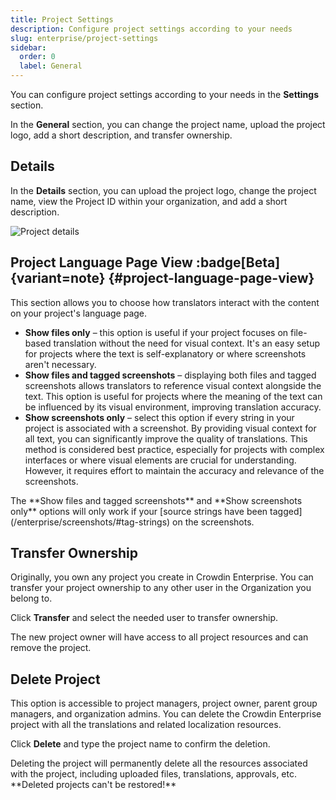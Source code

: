 ```yaml
---
title: Project Settings
description: Configure project settings according to your needs
slug: enterprise/project-settings
sidebar:
  order: 0
  label: General
---
```



You can configure project settings according to your needs in the **Settings** section.

In the **General** section, you can change the project name, upload the project logo, add a short description, and transfer ownership.

## Details

In the **Details** section, you can upload the project logo, change the project name, view the Project ID within your organization, and add a short description.

<Image src={details} alt="Project details" />

## Project Language Page View :badge[Beta]{variant=note} {#project-language-page-view}

This section allows you to choose how translators interact with the content on your project's language page.

- **Show files only** &ndash; this option is useful if your project focuses on file-based translation without the need for visual context. It's an easy setup for projects where the text is self-explanatory or where screenshots aren't necessary.
- **Show files and tagged screenshots** &ndash; displaying both files and tagged screenshots allows translators to reference visual context alongside the text. This option is useful for projects where the meaning of the text can be influenced by its visual environment, improving translation accuracy.
- **Show screenshots only** &ndash; select this option if every string in your project is associated with a screenshot. By providing visual context for all text, you can significantly improve the quality of translations. This method is considered best practice, especially for projects with complex interfaces or where visual elements are crucial for understanding. However, it requires effort to maintain the accuracy and relevance of the screenshots.

<Aside title="Prerequisites">
  The **Show files and tagged screenshots** and **Show screenshots only** options will only work if your [source strings have been tagged](/enterprise/screenshots/#tag-strings) on the screenshots.
</Aside>

## Transfer Ownership

Originally, you own any project you create in Crowdin Enterprise. You can transfer your project ownership to any other user in the Organization you belong to.

Click **Transfer** and select the needed user to transfer ownership.

<Aside type="danger">
  The new project owner will have access to all project resources and can remove the project.
</Aside>

## Delete Project

This option is accessible to project managers, project owner, parent group managers, and organization admins. You can delete the Crowdin Enterprise project with all the translations and related localization resources.

Click **Delete** and type the project name to confirm the deletion.

<Aside type="danger">
  Deleting the project will permanently delete all the resources associated with the project, including uploaded files, translations, approvals, etc. **Deleted projects can't be restored!**
</Aside>
